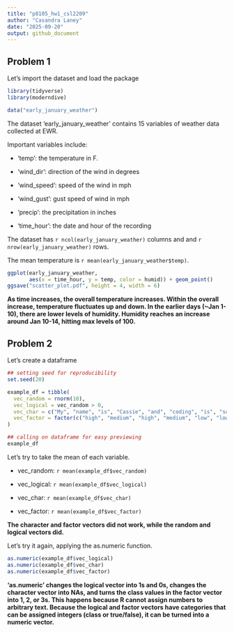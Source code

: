 ```yaml
---
title: "p8105_hw1_csl2209"
author: "Casandra Laney"
date: "2025-09-20"
output: github_document
---
```



## Problem 1 

Let's import the dataset and load the package

```r
library(tidyverse)
library(moderndive)

data("early_january_weather")
```


The dataset 'early_january_weather' contains 15 variables of weather data collected at EWR. 

Important variables include:

* 'temp': the temperature in F.

* 'wind_dir': direction of the wind in degrees

* 'wind_speed': speed of the wind in mph

* 'wind_gust': gust speed of wind in mph

* 'precip': the precipitation in inches

* 'time_hour': the date and hour of the recording

The dataset has `r ncol(early_january_weather)` columns and and `r nrow(early_january_weather)` rows.

The mean temperature is `r mean(early_january_weather$temp)`.

```r
ggplot(early_january_weather, 
       aes(x = time_hour, y = temp, color = humid)) + geom_point()
ggsave("scatter_plot.pdf", height = 4, width = 6)
```

**As time increases, the overall temperature increases. Within the overall increase, temperature fluctuates up and down. In the earlier days (~Jan 1-10), there are lower levels of humidity. Humidity reaches an increase around Jan 10-14, hitting max levels of 100.**

## Problem 2

Let's create a dataframe

```r
## setting seed for reproducibility
set.seed(20)

example_df = tibble(
  vec_random = rnorm(10),
  vec_logical = vec_random > 0, 
  vec_char = c("My", "name", "is", "Cassie", "and", "coding", "is", "so", "much", "fun"),
  vec_factor = factor(c("high", "medium", "high", "medium", "low", "low", "high", "medium", "low", "high"))
)

## calling on dataframe for easy previewing
example_df
```

Let's try to take the mean of each variable.

* vec_random: `r mean(example_df$vec_random)`

* vec_logical: `r mean(example_df$vec_logical)`

* vec_char: `r mean(example_df$vec_char)`

* vec_factor: `r mean(example_df$vec_factor)`

**The character and factor vectors did not work, while the random and logical vectors did.**

Let's try it again, applying the as.numeric function.

```r
as.numeric(example_df$vec_logical)
as.numeric(example_df$vec_char)
as.numeric(example_df$vec_factor)
```

**'as.numeric' changes the logical vector into 1s and 0s, changes the character vector into NAs, and turns the class values in the factor vector into 1, 2, or 3s. This happens because R cannot assign numbers to arbitrary text. Because the logical and factor vectors have categories that can be assigned integers (class or true/false), it can be turned into a numeric vector.**
